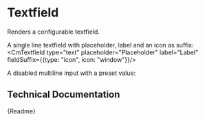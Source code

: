 

<Meta title="Components/Form Elements/Textfield" component={CmTextfield} />

# Textfield

Renders a configurable textfield.

A single line textfield with placeholder, label and an icon as suffix:
<Canvas>
		<CmTextfield type="text" placeholder="Placeholder" label="Label" fieldSuffix={{type: "icon", icon: "window"}}/>
</Canvas>


A disabled multiline input with a preset value:

<Canvas>
		<CmTextfield type="multiline" rows={3} disabled value="Disabled Multiline Textfield"/>
</Canvas>

## Technical Documentation

<Description>{Readme}</Description>
